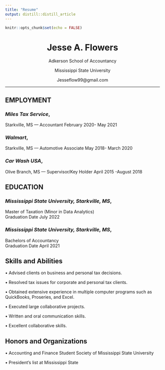```yaml
---
title: "Resume"
output: distill::distill_article
---
```


```r
knitr::opts_chunk$set(echo = FALSE)
```

<center>

# Jesse A. Flowers

Adkerson School of Accountancy

Mississippi State University

Jesseflow99@gmail.com

</center>

------------------------------------------------------------------------

## EMPLOYMENT

### *Miles Tax Service*,  
Starkville, MS — Accountant 
February 2020- May 2021
 
### *Walmart*, 
 Starkville, MS — Automotive Associate 
May 2018- March 2020 
 
### *Car Wash USA*,  
Olive Branch, MS — Supervisor/Key Holder 
April 2015 -August 2018 
 
 
## EDUCATION

### *Mississippi State University, Starkville, MS*,
Master of Taxation (Minor in Data Analytics)  
Graduation Date July 2022

### *Mississippi State University, Starkville, MS*, 
Bachelors of Accountancy  
Graduation Date April 2021

## Skills and Abilities 
 
•	Advised clients on business and personal tax decisions. 

•	Resolved tax issues for corporate and personal tax clients. 

•	Obtained extensive experience in multiple computer programs such as QuickBooks,        Proseries, and Excel. 

•	Executed large collaborative projects.

•	Written and oral communication skills. 

•	Excellent collaborative skills. 
 
 
## Honors and Organizations 
 
•	Accounting and Finance Student Society of Mississippi State University 

•	President’s list at Mississippi State 
